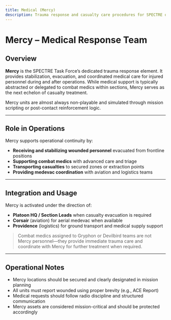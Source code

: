```yaml
---
title: Medical (Mercy)
description: Trauma response and casualty care procedures for SPECTRE operations.
---
```


# Mercy – Medical Response Team

## Overview

**Mercy** is the SPECTRE Task Force’s dedicated trauma response element. It provides stabilization, evacuation, and coordinated medical care for injured personnel during and after operations. While medical support is typically abstracted or delegated to combat medics within sections, Mercy serves as the next echelon of casualty treatment.

Mercy units are almost always non-playable and simulated through mission scripting or post-contact reinforcement logic.

---

## Role in Operations

Mercy supports operational continuity by:

- **Receiving and stabilizing wounded personnel** evacuated from frontline positions
- **Supporting combat medics** with advanced care and triage
- **Transporting casualties** to secured zones or extraction points
- **Providing medevac coordination** with aviation and logistics teams

---

## Integration and Usage

Mercy is activated under the direction of:

- **Platoon HQ / Section Leads** when casualty evacuation is required
- **Corsair** (aviation) for aerial medevac when available
- **Providence** (logistics) for ground transport and medical supply support

> Combat medics assigned to Gryphon or Devilbird teams are not Mercy personnel—they provide immediate trauma care and coordinate with Mercy for further treatment when required.

---

## Operational Notes

- Mercy locations should be secured and clearly designated in mission planning
- All units must report wounded using proper brevity (e.g., ACE Report)
- Medical requests should follow radio discipline and structured communication
- Mercy assets are considered mission-critical and should be protected accordingly
